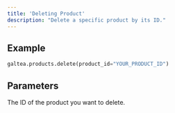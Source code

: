 ```yaml
---
title: 'Deleting Product'
description: "Delete a specific product by its ID."
---
```


## Example
```python
galtea.products.delete(product_id="YOUR_PRODUCT_ID")
```

## Parameters
<ResponseField name="product_id" type="string" required>
  The ID of the product you want to delete.
</ResponseField>
